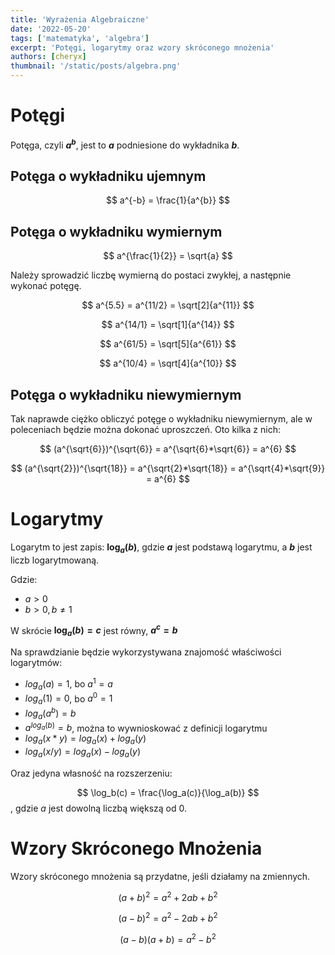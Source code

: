 ```yaml
---
title: 'Wyrażenia Algebraiczne'
date: '2022-05-20'
tags: ['matematyka', 'algebra']
excerpt: 'Potęgi, logarytmy oraz wzory skróconego mnożenia'
authors: [cheryx]
thumbnail: '/static/posts/algebra.png'
---
```


# Potęgi

Potęga, czyli **$a^b$**, jest to **$a$** podniesione do wykładnika **$b$**.

## Potęga o wykładniku ujemnym

$$
a^{-b} = \frac{1}{a^{b}}
$$

## Potęga o wykładniku wymiernym

$$
a^{\frac{1}{2}} = \sqrt{a}
$$

Należy sprowadzić liczbę wymierną do postaci zwykłej, a następnie wykonać potęgę.

$$
a^{5.5} = a^{11/2} = \sqrt[2]{a^{11}}
$$

$$
a^{14/1} = \sqrt[1]{a^{14}}
$$

$$
a^{61/5} = \sqrt[5]{a^{61}}
$$

$$
a^{10/4} = \sqrt[4]{a^{10}}
$$


## Potęga o wykładniku niewymiernym

Tak naprawde ciężko obliczyć potęge o wykładniku niewymiernym, ale w poleceniach będzie można dokonać uproszczeń. Oto kilka z nich:

$$
(a^{\sqrt{6}})^{\sqrt{6}} = a^{\sqrt{6}*\sqrt{6}} = a^{6}
$$

$$
(a^{\sqrt{2}})^{\sqrt{18}} = a^{\sqrt{2}*\sqrt{18}} = a^{\sqrt{4}*\sqrt{9}} = a^{6}
$$

# Logarytmy

Logarytm to jest zapis: **$\log_a(b)$**, gdzie **$a$** jest podstawą logarytmu, a **$b$** jest liczb logarytmowaną.

Gdzie:
* $a > 0$
* $b > 0, b \neq 1$

W skrócie **$\log_a(b) = c$** jest równy, **$a^c = b$**

Na sprawdzianie będzie wykorzystywana znajomość właściwości logarytmów:
* $log_a(a) = 1$, bo $a^1 = a$
* $log_a(1) = 0$, bo $a^0 = 1$
* $log_a(a^b) = b$
* $a^{log_a(b)} = b$, można to wywnioskować z definicji logarytmu
* $log_a(x*y) = log_a(x) + log_a(y)$
* $log_a(x/y) = log_a(x) - log_a(y)$

Oraz jedyna własność na rozszerzeniu:

$$
\log_b(c) = \frac{\log_a(c)}{\log_a(b)}
$$
, gdzie $a$ jest dowolną liczbą większą od 0.

# Wzory Skróconego Mnożenia

Wzory skróconego mnożenia są przydatne, jeśli działamy na zmiennych.

$$
(a+b)^2 = a^2 + 2ab + b^2
$$

$$
(a-b)^2 = a^2 - 2ab + b^2
$$

$$
(a-b)(a+b) = a^2 - b^2
$$
